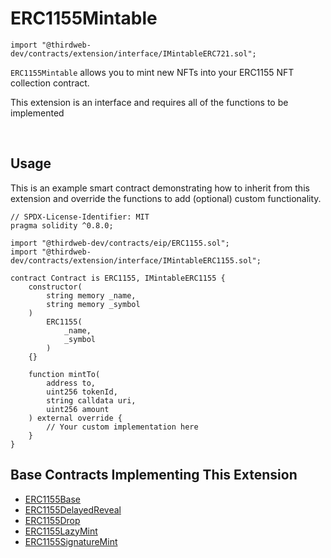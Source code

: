 
# ERC1155Mintable

```solidity
import "@thirdweb-dev/contracts/extension/interface/IMintableERC721.sol";
```

`ERC1155Mintable` allows you to mint new NFTs into your ERC1155 NFT collection contract.

<Callout title="info" variant="info">

This extension is an interface and requires all of the functions to be implemented

</Callout>

<br />

<GithubButtonLink href="https://github.com/thirdweb-dev/contracts/blob/main/contracts/extension/interface/IMintableERC1155.sol" />

## Usage

This is an example smart contract demonstrating how to inherit from this extension and override the functions to add (optional) custom functionality.

```solidity
// SPDX-License-Identifier: MIT
pragma solidity ^0.8.0;

import "@thirdweb-dev/contracts/eip/ERC1155.sol";
import "@thirdweb-dev/contracts/extension/interface/IMintableERC1155.sol";

contract Contract is ERC1155, IMintableERC1155 {
    constructor(
        string memory _name,
        string memory _symbol
    )
        ERC1155(
            _name,
            _symbol
        )
    {}

    function mintTo(
        address to,
        uint256 tokenId,
        string calldata uri,
        uint256 amount
    ) external override {
        // Your custom implementation here
    }
}
```

## Base Contracts Implementing This Extension

- [ERC1155Base](/solidity/base-contracts/erc1155base)
- [ERC1155DelayedReveal](/solidity/base-contracts/erc1155delayedreveal)
- [ERC1155Drop](/solidity/base-contracts/erc1155drop)
- [ERC1155LazyMint](/solidity/base-contracts/erc1155lazymint)
- [ERC1155SignatureMint](/solidity/base-contracts/erc1155signaturemint)
